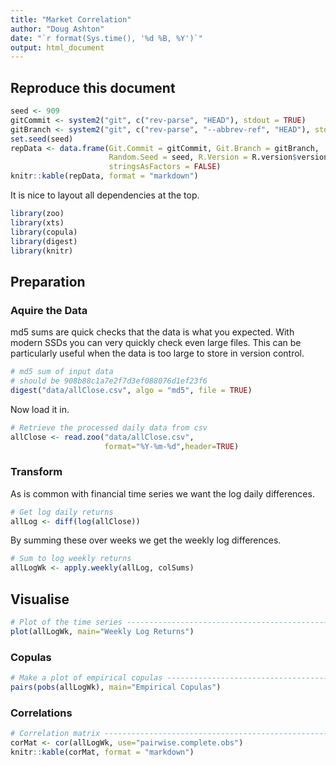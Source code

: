 ```yaml
---
title: "Market Correlation"
author: "Doug Ashton"
date: "`r format(Sys.time(), '%d %B, %Y')`"
output: html_document
---
```


## Reproduce this document

```r
seed <- 909
gitCommit <- system2("git", c("rev-parse", "HEAD"), stdout = TRUE)
gitBranch <- system2("git", c("rev-parse", "--abbrev-ref", "HEAD"), stdout = TRUE)
set.seed(seed)
repData <- data.frame(Git.Commit = gitCommit, Git.Branch = gitBranch, 
                      Random.Seed = seed, R.Version = R.version$version.string,
                      stringsAsFactors = FALSE)
knitr::kable(repData, format = "markdown")
```

It is nice to layout all dependencies at the top.

```r
library(zoo)
library(xts)
library(copula)
library(digest)
library(knitr)
```

## Preparation

### Aquire the Data

md5 sums are quick checks that the data is what you expected. With modern SSDs you can very quickly check even large files. This can be particularly useful when the data is too large to store in version control.

```r
# md5 sum of input data
# should be 908b88c1a7e2f7d3ef088076d1ef23f6
digest("data/allClose.csv", algo = "md5", file = TRUE)
```

Now load it in.

```r
# Retrieve the processed daily data from csv
allClose <- read.zoo("data/allClose.csv",
                     format="%Y-%m-%d",header=TRUE)
```

### Transform

As is common with financial time series we want the log daily differences.

```r
# Get log daily returns
allLog <- diff(log(allClose))
```

By summing these over weeks we get the weekly log differences.

```r
# Sum to log weekly returns
allLogWk <- apply.weekly(allLog, colSums)
```

## Visualise

```r
# Plot of the time series -------------------------------------------------
plot(allLogWk, main="Weekly Log Returns")
```

### Copulas

```r
# Make a plot of empirical copulas ----------------------------------------
pairs(pobs(allLogWk), main="Empirical Copulas")
```

### Correlations

```r
# Correlation matrix ------------------------------------------------------
corMat <- cor(allLogWk, use="pairwise.complete.obs")
knitr::kable(corMat, format = "markdown")
```

